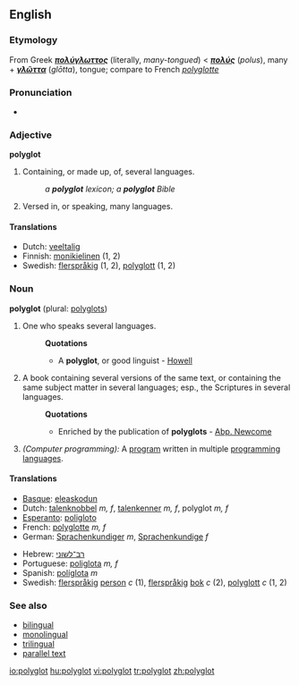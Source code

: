 ==English==

===Etymology===
From Greek '''''[[πολύγλωττος]]''''' (literally, ''many-tongued'') < '''''[[πολύς]]''''' (''polus''), many + '''''[[γλῶττα]]''''' (''glōtta''), tongue; compare to French ''[[polyglotte]]''

===Pronunciation===
* {{IPA|/pɒliːglɒt/}}

===Adjective===
'''polyglot'''

#Containing, or made up, of, several languages.
#:''a '''polyglot''' lexicon; a '''polyglot''' Bible''
#Versed in, or speaking, many languages.

====Translations====
*Dutch: [[veeltalig]]
*Finnish: [[monikielinen]] (1, 2)
*Swedish: [[flerspråkig]] (1, 2), [[polyglott]] (1, 2)

===Noun===
'''polyglot''' (plural: [[polyglots]])

#One who speaks several languages.
#:'''Quotations'''
#:*A '''polyglot''', or good linguist - [[Howell]]
#A book containing several versions of the same text, or containing the same subject matter in several languages; esp., the Scriptures in several languages.
#:'''Quotations'''
#:*Enriched by the publication of '''polyglots''' - [[Abp. Newcome]]
#''(Computer programming):'' A [[program]] written in multiple [[programming language]]s.

====Translations====
{{top}}
*[[Basque]]: [[eleaskodun]]
*Dutch: [[talenknobbel]] ''m, f'', [[talenkenner]] ''m, f'', polyglot ''m, f''
*[[Esperanto]]: [[poligloto]]
*French: [[polyglotte]] ''m, f''
*German: [[Sprachenkundiger]] ''m'', [[Sprachenkundige]] ''f''
{{mid}}
*Hebrew: [[רב־לשוני]]
*Portuguese: [[poliglota]] ''m, f''
*Spanish: [[políglota]] ''m''
*Swedish: [[flerspråkig]] [[person]] ''c'' (1), [[flerspråkig]] [[bok]] ''c'' (2), [[polyglott]] ''c'' (1, 2)
{{bottom}}

===See also===
*[[bilingual]]
*[[monolingual]]
*[[trilingual]]
*[[parallel text]]

[[io:polyglot]]
[[hu:polyglot]]
[[vi:polyglot]]
[[tr:polyglot]]
[[zh:polyglot]]